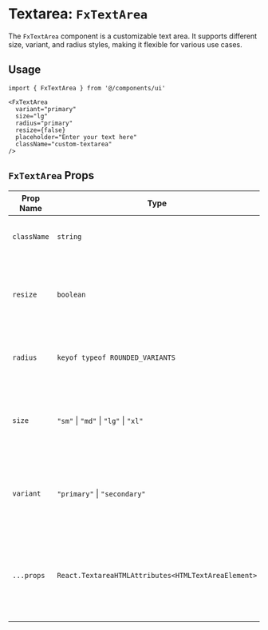 # Textarea: `FxTextArea`

The `FxTextArea` component is a customizable text area. It supports different size, variant, and radius styles, making it flexible for various use cases.

## Usage

```tsx
import { FxTextArea } from '@/components/ui'

<FxTextArea
  variant="primary"
  size="lg"
  radius="primary"
  resize={false}
  placeholder="Enter your text here"
  className="custom-textarea"
/>
```

## `FxTextArea` Props

| Prop Name   | Type                                               | Description                                                                                         | Default Value     |
|-------------|----------------------------------------------------|-----------------------------------------------------------------------------------------------------|-------------------|
| `className` | `string`                                           | Additional class names for custom styling.                                                          | `undefined`       |
| `resize`    | `boolean`                                          | Controls whether the text area is resizable. If `false`, resizing is disabled.                      | `true`            |
| `radius`    | `keyof typeof ROUNDED_VARIANTS`                    | Controls the border radius of the text area.                                                         | `undefined`       |
| `size`      | `"sm"` \| `"md"` \| `"lg"` \| `"xl"`                     | Specifies the size of the text area. Options: `"sm"`, `"md"`, `"lg"`, `"xl"`.                       | `"md"`            |
| `variant`   | `"primary"` \| `"secondary"`                         | Determines the visual style of the text area. Options: `"primary"`, `"secondary"`.                  | `"secondary"`     |
| `...props`  | `React.TextareaHTMLAttributes<HTMLTextAreaElement>` | Any other props for the `<textarea>` element (e.g., `placeholder`, `onChange`, `value`).             | `undefined`       |
